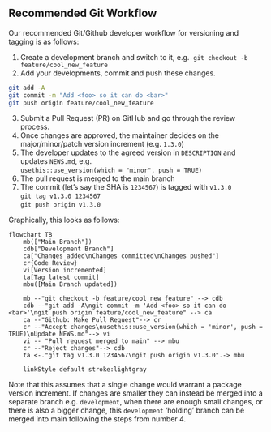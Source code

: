 ## Recommended Git Workflow

Our recommended Git/Github developer workflow for versioning and tagging is as follows:

1. Create a development branch and switch to it, e.g. 
`git checkout -b feature/cool_new_feature`
2. Add your developments, commit and push these changes.
``` bash
git add -A  
git commit -m "Add <foo> so it can do <bar>"
git push origin feature/cool_new_feature
```
3. Submit a Pull Request (PR) on GitHub and go through the review process.
4. Once changes are approved, the maintainer decides on the major/minor/patch version increment (e.g. `1.3.0`)
5. The developer updates to the agreed version in `DESCRIPTION` and updates `NEWS.md`, e.g.  
`usethis::use_version(which = "minor", push = TRUE)`  
6. The pull request is merged to the main branch
7. The commit (let's say the SHA is `1234567`) is tagged with `v1.3.0`  
`git tag v1.3.0 1234567`  
`git push origin v1.3.0`

Graphically, this looks as follows:

```mermaid

flowchart TB
    mb(["Main Branch"])
    cdb["Development Branch"]
    ca["Changes added\nChanges committed\nChanges pushed"]
    cr{Code Review}
    vi[Version incremented]
    ta[Tag latest commit]
    mbu([Main Branch updated])

    mb --"git checkout -b feature/cool_new_feature" --> cdb
    cdb --"git add -A\ngit commit -m 'Add <foo> so it can do <bar>'\ngit push origin feature/cool_new_feature" --> ca
    ca --"Github: Make Pull Request"--> cr
    cr --"Accept changes\nusethis::use_version(which = 'minor', push = TRUE)\nUpdate NEWS.md"--> vi
    vi -- "Pull request merged to main" --> mbu
    cr --"Reject changes"--> cdb
    ta <-."git tag v1.3.0 1234567\ngit push origin v1.3.0".-> mbu

    linkStyle default stroke:lightgray 
```

Note that this assumes that a single change would warrant a package version increment. If changes are smaller they can instead be merged into a separate branch e.g. `development`, when there are enough small changes, or there is also a bigger change, this `development` 'holding' branch can be merged into main following the steps from number 4.
